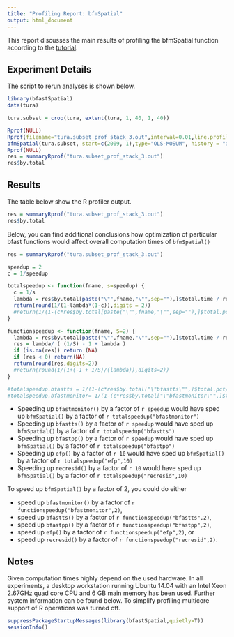 ```yaml
---
title: "Profiling Report: bfmSpatial"
output: html_document
---
```


This report discusses the main results of profiling the bfmSpatial function according to the [tutorial](http://www.loicdutrieux.com/bfastSpatial/).  



## Experiment Details

The script to rerun analyses is shown below. 

```r



library(bfastSpatial)
data(tura)

tura.subset = crop(tura, extent(tura, 1, 40, 1, 40))

Rprof(NULL)
Rprof(filename="tura.subset_prof_stack_3.out",interval=0.01,line.profiling = F)
bfmSpatial(tura.subset, start=c(2009, 1),type="OLS-MOSUM", history = "all") 
Rprof(NULL)
res = summaryRprof("tura.subset_prof_stack_3.out")
res$by.total
```




## Results


The table below show the R profiler output.
```r
res = summaryRprof("tura.subset_prof_stack_3.out")
res$by.total
``` 






Below, you can find additional conclusions how optimization of particular bfast functions would affect overall computation times of `bfmSpatial()`
```r
res = summaryRprof("tura.subset_prof_stack_3.out")

speedup = 2
c = 1/speedup

totalspeedup <- function(fname, s=speedup) {
  c = 1/s
  lambda = res$by.total[paste("\"",fname,"\"",sep=""),]$total.time / res$by.total["\"bfmSpatial\"",]$total.time
  return(round(1/(1-lambda*(1-c)),digits = 2))
  #return(1/(1-(c*res$by.total[paste("\"",fname,"\"",sep=""),]$total.pct/100)))
}

functionspeedup <- function(fname, S=2) {
  lambda = res$by.total[paste("\"",fname,"\"",sep=""),]$total.time / res$by.total["\"bfmSpatial\"",]$total.time
  res = lambda/ ( (1/S) - 1 + lambda )
  if (is.na(res)) return (NA)
  if (res < 0) return(NA)
  return(round(res,digits=2))
  #return(round(1/(1+(-1 + 1/S)/(lambda)),digits=2))
}

#totalspeedup.bfastts = 1/(1-(c*res$by.total["\"bfastts\"",]$total.pct/100))
#totalspeedup.bfastmonitor= 1/(1-(c*res$by.total["\"bfastmonitor\"",]$total.pct/100))
```

* Speeding up `bfastmonitor()` by a factor of `r speedup` would have sped up `bfmSpatial()` by a factor of `r totalspeedup("bfastmonitor")`
* Speeding up `bfastts()` by a factor of `r speedup` would have sped up `bfmSpatial()` by a factor of `r totalspeedup("bfastts")`
* Speeding up `bfastpp()` by a factor of `r speedup` would have sped up `bfmSpatial()` by a factor of `r totalspeedup("bfastpp")`
* Speeding up `efp()` by a factor of `r 10` would have sped up `bfmSpatial()` by a factor of `r totalspeedup("efp",10)`
* Speeding up `recresid()` by a factor of `r 10` would have sped up `bfmSpatial()` by a factor of `r totalspeedup("recresid",10)`

To speed up `bfmSpatial()` by a factor of 2, you could do either

* speed up `bfastmonitor()` by a factor of `r functionspeedup("bfastmonitor",2)`,
* speed up `bfastts()` by a factor of `r functionspeedup("bfastts",2)`,
* speed up `bfastpp()` by a factor of `r functionspeedup("bfastpp",2)`,
* speed up `efp()` by a factor of `r functionspeedup("efp",2)`, or
* speed up `recresid()` by a factor of `r functionspeedup("recresid",2)`.






## Notes
Given computation times highly depend on the used hardware. In all experiments, a desktop workstation running Ubuntu 14.04 with an Intel Xeon 2.67GHz quad core CPU and 6 GB main memory has been used. Further system information can be found below. To simplify profiling multicore support of R operations was turned off. 


```r
suppressPackageStartupMessages(library(bfastSpatial,quietly=T))
sessionInfo()
``` 